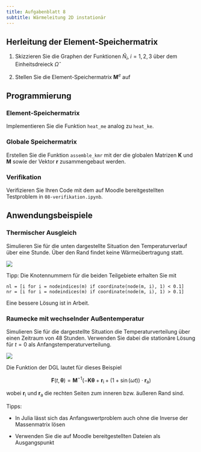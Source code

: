 ```yaml
---
title: Aufgabenblatt 8
subtitle: Wärmeleitung 2D instationär
---
```


## Herleitung der Element-Speichermatrix

1. Skizzieren Sie die Graphen der Funktionen $\hat{N}_i, \; i = 1, 2, 3$ über dem Einheitsdreieck $\hat\Omega$

1. Stellen Sie die Element-Speichermatrix $\mathbf{M}^e$ auf

## Programmierung

### Element-Speichermatrix

Implementieren Sie die Funktion `heat_me` analog zu `heat_ke`. 

### Globale Speichermatrix 

Erstellen Sie die Funktion `assemble_kmr` mit der die globalen Matrizen $\mathbf{K}$ und $\mathbf{M}$ sowie der Vektor $\mathbf{r}$ zusammengebaut werden.

### Verifikation

Verifizieren Sie Ihren Code mit dem auf Moodle bereitgestellten Testproblem in `08-verifikation.ipynb`.

## Anwendungsbeispiele

### Thermischer Ausgleich

Simulieren Sie für die unten dargestellte Situation den Temperaturverlauf über eine Stunde. Über den Rand findet keine Wärmeübertragung statt.

![](bilder/te.svg)

Tipp: Die Knotennummern für die beiden Teilgebiete erhalten Sie mit

```.julia
nl = [i for i = nodeindices(m) if coordinate(node(m, i), 1) < 0.1]
nr = [i for i = nodeindices(m) if coordinate(node(m, i), 1) > 0.1]
```

Eine bessere Lösung ist in Arbeit.

### Raumecke mit wechselnder Außentemperatur

Simulieren Sie für die dargestellte Situation die Temperaturverteilung über einen Zeitraum von 48 Stunden. Verwenden Sie dabei die stationäre Lösung für $t=0$ als Anfangstemperaturverteilung.

![](bilder/corner.svg)

Die Funktion der DGL lautet für dieses Beispiel

$$
  \mathbf{F}(t, \boldsymbol{\theta})
  =
  \mathbf{M}^{-1}
  \left(
    -\mathbf{K}\boldsymbol{\theta} 
    + 
    \mathbf{r}_\mathrm{i} 
    +
    (1 + \sin(\omega t)) \cdot \mathbf{r}_\mathrm{a}
  \right)
$$

wobei $\mathbf{r}_\mathrm{i}$ und $\mathbf{r}_\mathrm{a}$ die rechten Seiten zum inneren bzw. äußeren Rand sind.

Tipps: 

- In Julia lässt sich das Anfangswertproblem auch ohne die Inverse der Massenmatrix lösen

- Verwenden Sie die auf Moodle bereitgestellten Dateien als Ausgangspunkt



